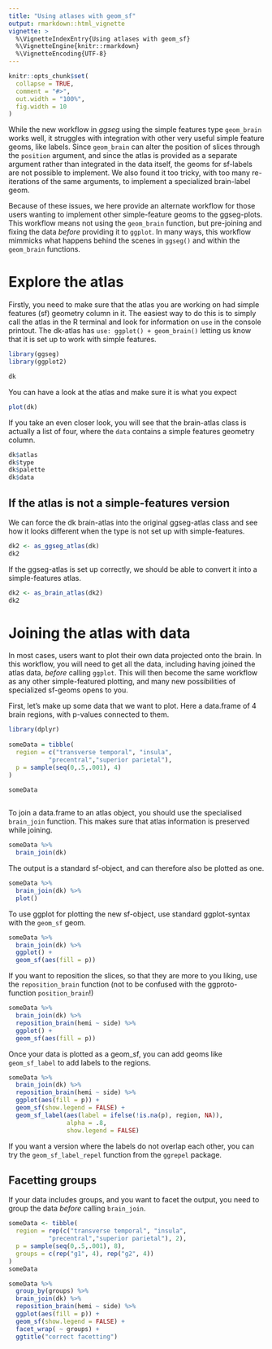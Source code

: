```yaml
---
title: "Using atlases with geom_sf"
output: rmarkdown::html_vignette
vignette: >
  %\VignetteIndexEntry{Using atlases with geom_sf}
  %\VignetteEngine{knitr::rmarkdown}
  %\VignetteEncoding{UTF-8}
---
```


```r
knitr::opts_chunk$set(
  collapse = TRUE,
  comment = "#>",
  out.width = "100%",
  fig.width = 10
)
```


While the new workflow in *ggseg* using the simple features type `geom_brain` works well, it struggles with integration with other very useful simple feature geoms, like labels. 
Since `geom_brain` can alter the position of slices through the `position` argument, and since the atlas is provided as a separate argument rather than integrated in the data itself, the geoms for sf-labels are not possible to implement. 
We also found it too tricky, with too many re-iterations of the same arguments, to implement a specialized brain-label geom. 

Because of these issues, we here provide an alternate workflow for those users wanting to implement other simple-feature geoms to the ggseg-plots. 
This workflow means not using the `geom_brain` function, but pre-joining and fixing the data _before_ providing it to `ggplot`. 
In many ways, this workflow mimmicks what happens behind the scenes in `ggseg()` and within the `geom_brain` functions.


# Explore the atlas

Firstly, you need to make sure that the atlas you are working on had simple features (sf) geometry column in it. 
The easiest way to do this is to simply call the atlas in the R terminal and look for information on `use` in the console printout.
The dk-atlas has `use: ggplot() + geom_brain()` letting us know that it is set up to work with simple features.

```r
library(ggseg)
library(ggplot2)

dk
```

You can have a look at the atlas and make sure it is what you expect

```r
plot(dk)
```

If you take an even closer look, you will see that the brain-atlas class is actually a list of four, where the `data` contains a simple features geometry column.
```r
dk$atlas
dk$type
dk$palette
dk$data
```


## If the atlas is not a simple-features version
We can force the dk brain-atlas into the original ggseg-atlas class and see how it looks different when the type is not set up with simple-features.

```r
dk2 <- as_ggseg_atlas(dk)
dk2
```

If the ggseg-atlas is set up correctly, we should be able to convert it into a simple-features atlas.

```r
dk2 <- as_brain_atlas(dk2)
dk2
```


# Joining the atlas with data

In most cases, users want to plot their own data projected onto the brain. 
In this workflow, you will need to get all the data, including having joined the atlas data, _before_ calling `ggplot`. 
This will then become the same workflow as any other simple-featured plotting, and many new possibilities of specialized sf-geoms opens to you. 

First, let's make up some data that we want to plot. Here a data.frame of 4 brain regions, with p-values connected to them.

```r
library(dplyr)
        
someData = tibble(
  region = c("transverse temporal", "insula",
           "precentral","superior parietal"), 
  p = sample(seq(0,.5,.001), 4)
)

someData
  
```
To join a data.frame to an atlas object, you should use the specialised `brain_join` function. 
This makes sure that atlas information is preserved while joining. 

```r
someData %>% 
  brain_join(dk)
```
The output is a standard sf-object, and can therefore also be plotted as one. 
```r
someData %>% 
  brain_join(dk) %>% 
  plot()
```

To use ggplot for plotting the new sf-object, use standard ggplot-syntax with the `geom_sf` geom.
```r
someData %>% 
  brain_join(dk) %>% 
  ggplot() + 
  geom_sf(aes(fill = p))
```


If you want to reposition the slices, so that they are more to you liking, use the `reposition_brain` function (not to be confused with the ggproto-function `position_brain`!)
```r
someData %>% 
  brain_join(dk) %>% 
  reposition_brain(hemi ~ side) %>% 
  ggplot() + 
  geom_sf(aes(fill = p))
```


Once your data is plotted as a geom_sf, you can add geoms like `geom_sf_label` to add labels to the regions.
```r
someData %>% 
  brain_join(dk) %>% 
  reposition_brain(hemi ~ side) %>% 
  ggplot(aes(fill = p)) + 
  geom_sf(show.legend = FALSE) + 
  geom_sf_label(aes(label = ifelse(!is.na(p), region, NA)),
                alpha = .8,
                show.legend = FALSE)
```

If you want a version where the labels do not overlap each other, you can try the `geom_sf_label_repel` function from the `ggrepel` package. 

## Facetting groups
If your data includes groups, and you want to facet the output, you need to group the data _before_ calling `brain_join`.

```r
someData <- tibble(
  region = rep(c("transverse temporal", "insula",
           "precentral","superior parietal"), 2), 
  p = sample(seq(0,.5,.001), 8),
  groups = c(rep("g1", 4), rep("g2", 4))
)
someData
```


```r
someData %>%
  group_by(groups) %>% 
  brain_join(dk) %>% 
  reposition_brain(hemi ~ side) %>% 
  ggplot(aes(fill = p)) + 
  geom_sf(show.legend = FALSE) + 
  facet_wrap( ~ groups) +
  ggtitle("correct facetting")
```
